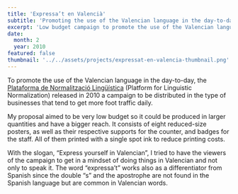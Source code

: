 ```yaml
---
title: 'Expressa’t en Valencià'
subtitle: 'Promoting the use of the Valencian language in the day-to-day'
excerpt: 'Low budget campaign to promote the use of the Valencian language in the day-to-day.'
date:
  month: 2
  year: 2010
featured: false
thumbnail: '../../assets/projects/expressat-en-valencia-thumbnail.png'
---
```



To promote the use of the Valencian language in the day-to-day, the [Plataforma de Normalització Lingüística](https://www.dival.es/normalitzacio/) (Platform for Linguistic Normalization) released in 2010 a campaign to be distributed in the type of businesses that tend to get more foot traffic daily.

My proposal aimed to be very low budget so it could be produced in larger quantities and have a bigger reach. It consists of eight reduced-size posters, as well as their respective supports for the counter, and badges for the staff. All of them printed with a single spot ink to reduce printing costs.

With the slogan, “Express yourself in Valencian”, I tried to have the viewers of the campaign to get in a mindset of doing things in Valencian and not only to speak it. The word “expressa’t” works also as a differentiator from Spanish since the double “s” and the apostrophe are not found in the Spanish language but are common in Valencian words.

<div class="two-col-images">
	<Picture
		alt=""
		formats={['avif', 'webp']}
		loading="eager"
		sizes={[
			'(min-width: 80em) 612px',
			'(min-width: 40em) calc((100vw - 3rem - 4px) / 2)',
			'calc(100vw - 4rem - 2px)',
		]}
		src={image1}
		width={612}
		widths={[340, 520, 612, 680, 780, 1040, 1220, image1.width]}
	/>
	<Picture
		alt=""
		formats={['avif', 'webp']}
		loading="eager"
		sizes={[
			'(min-width: 80em) 612px',
			'(min-width: 40em) calc((100vw - 3rem - 4px) / 2)',
			'calc(100vw - 4rem - 2px)',
		]}
		src={image2}
		width={612}
		widths={[340, 520, 612, 680, 780, 1040, 1220, image2.width]}
	/>
	<Picture
		alt=""
		formats={['avif', 'webp']}
		sizes={[
			'(min-width: 80em) 612px',
			'(min-width: 40em) calc((100vw - 3rem - 4px) / 2)',
			'calc(100vw - 4rem - 2px)',
		]}
		src={image3}
		width={612}
		widths={[340, 520, 612, 680, 780, 1040, 1220, image3.width]}
	/>
	<Picture
		alt=""
		formats={['avif', 'webp']}
		sizes={[
			'(min-width: 80em) 612px',
			'(min-width: 40em) calc((100vw - 3rem - 4px) / 2)',
			'calc(100vw - 4rem - 2px)',
		]}
		src={image4}
		width={612}
		widths={[340, 520, 612, 680, 780, 1040, 1220, image4.width]}
	/>
	<Picture
		alt=""
		formats={['avif', 'webp']}
		sizes={[
			'(min-width: 80em) 612px',
			'(min-width: 40em) calc((100vw - 3rem - 4px) / 2)',
			'calc(100vw - 4rem - 2px)',
		]}
		src={image5}
		width={612}
		widths={[340, 520, 612, 680, 780, 1040, 1220, image5.width]}
	/>
	<Picture
		alt=""
		formats={['avif', 'webp']}
		sizes={[
			'(min-width: 80em) 612px',
			'(min-width: 40em) calc((100vw - 3rem - 4px) / 2)',
			'calc(100vw - 4rem - 2px)',
		]}
		src={image6}
		width={612}
		widths={[340, 520, 612, 680, 780, 1040, 1220, image6.width]}
	/>
	<Picture
		alt=""
		formats={['avif', 'webp']}
		sizes={[
			'(min-width: 80em) 612px',
			'(min-width: 40em) calc((100vw - 3rem - 4px) / 2)',
			'calc(100vw - 4rem - 2px)',
		]}
		src={image7}
		width={612}
		widths={[340, 520, 612, 680, 780, 1040, 1220, image7.width]}
	/>
	<Picture
		alt=""
		formats={['avif', 'webp']}
		sizes={[
			'(min-width: 80em) 612px',
			'(min-width: 40em) calc((100vw - 3rem - 4px) / 2)',
			'calc(100vw - 4rem - 2px)',
		]}
		src={image8}
		width={612}
		widths={[340, 520, 612, 680, 780, 1040, 1220, image8.width]}
	/>
</div>
